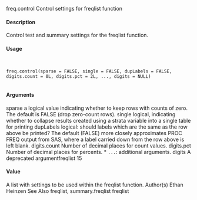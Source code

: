 
freq.control
Control settings for freqlist function

#### Description

Control test and summary settings for the freqlist function.

#### Usage
<pre><code>

freq.control(sparse = FALSE, single = FALSE, dupLabels = FALSE,
digits.count = 0L, digits.pct = 2L, ..., digits = NULL)

</code></pre>
#### Arguments

sparse a logical value indicating whether to keep rows with counts of zero. The default
is FALSE (drop zero-count rows).
single logical, indicating whether to collapse results created using a strata variable into
a single table for printing
dupLabels logical: should labels which are the same as the row above be printed? The
default (FALSE) more closely approximates PROC FREQ output from SAS, where
a label carried down from the row above is left blank.
digits.count Number of decimal places for count values.
digits.pct Number of decimal places for percents.
* ``... ``: additional arguments.
digits A deprecated argumentfreqlist
15

#### Value

A list with settings to be used within the freqlist function.
Author(s)
Ethan Heinzen
See Also
freqlist, summary.freqlist
freqlist
